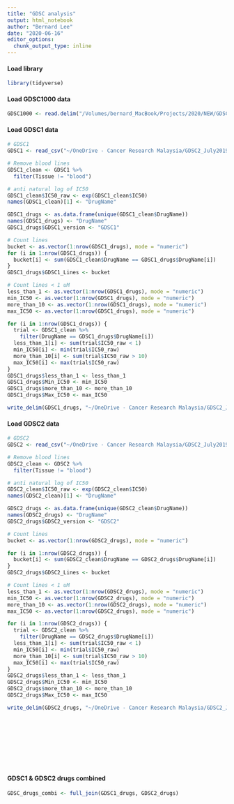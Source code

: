 ```yaml
---
title: "GDSC analysis"
output: html_notebook
author: "Bernard Lee"
date: "2020-06-16"
editor_options: 
  chunk_output_type: inline
---
```


#### Load library
```r
library(tidyverse)
```

#### Load GDSC1000 data
```r
GDSC1000 <- read.delim("/Volumes/bernard_MacBook/Projects/2020/NEW/GDSC2/GDSC1000_GE_original_collapsed_edited_WC.txt", row.names = 1, check.names = FALSE)
```

#### Load GDSC1 data
```r
# GDSC1
GDSC1 <- read_csv("~/OneDrive - Cancer Research Malaysia/GDSC2_July2019/GDSC2020/GDSC2020/GDSC2020/Data/GDSC1/PANCANCER_GDSC1_2020.csv")

# Remove blood lines
GDSC1_clean <- GDSC1 %>%
  filter(Tissue != "blood")

# anti natural log of IC50
GDSC1_clean$IC50_raw <- exp(GDSC1_clean$IC50)
names(GDSC1_clean)[1] <- "DrugName"

GDSC1_drugs <- as.data.frame(unique(GDSC1_clean$DrugName))
names(GDSC1_drugs) <- "DrugName"
GDSC1_drugs$GDSC1_version <- "GDSC1"

# Count lines
bucket <- as.vector(1:nrow(GDSC1_drugs), mode = "numeric")
for (i in 1:nrow(GDSC1_drugs)) {
  bucket[i] <- sum(GDSC1_clean$DrugName == GDSC1_drugs$DrugName[i])
}
GDSC1_drugs$GDSC1_Lines <- bucket

# Count lines < 1 uM
less_than_1 <- as.vector(1:nrow(GDSC1_drugs), mode = "numeric")
min_IC50 <- as.vector(1:nrow(GDSC1_drugs), mode = "numeric")
more_than_10 <- as.vector(1:nrow(GDSC1_drugs), mode = "numeric")
max_IC50 <- as.vector(1:nrow(GDSC1_drugs), mode = "numeric")

for (i in 1:nrow(GDSC1_drugs)) {
  trial <- GDSC1_clean %>%
    filter(DrugName == GDSC1_drugs$DrugName[i])
  less_than_1[i] <- sum(trial$IC50_raw < 1)
  min_IC50[i] <- min(trial$IC50_raw)
  more_than_10[i] <- sum(trial$IC50_raw > 10)
  max_IC50[i] <- max(trial$IC50_raw)
}
GDSC1_drugs$less_than_1 <- less_than_1
GDSC1_drugs$Min_IC50 <- min_IC50
GDSC1_drugs$more_than_10 <- more_than_10
GDSC1_drugs$Max_IC50 <- max_IC50

write_delim(GDSC1_drugs, "~/OneDrive - Cancer Research Malaysia/GDSC2_July2019/GDSC2020/GDSC2020/GDSC2020/Output/GDSC1_details_trial.txt", delim = "\t")
```

#### Load GDSC2 data
```r
# GDSC2
GDSC2 <- read_csv("~/OneDrive - Cancer Research Malaysia/GDSC2_July2019/GDSC2020/GDSC2020/GDSC2020/Data/GDSC2/PANCANCER_GDSC2_2020.csv")

# Remove blood lines
GDSC2_clean <- GDSC2 %>%
  filter(Tissue != "blood")

# anti natural log of IC50
GDSC2_clean$IC50_raw <- exp(GDSC2_clean$IC50)
names(GDSC2_clean)[1] <- "DrugName"

GDSC2_drugs <- as.data.frame(unique(GDSC2_clean$DrugName))
names(GDSC2_drugs) <- "DrugName"
GDSC2_drugs$GDSC2_version <- "GDSC2"

# Count lines
bucket <- as.vector(1:nrow(GDSC2_drugs), mode = "numeric")

for (i in 1:nrow(GDSC2_drugs)) {
  bucket[i] <- sum(GDSC2_clean$DrugName == GDSC2_drugs$DrugName[i])
}
GDSC2_drugs$GDSC2_Lines <- bucket

# Count lines < 1 uM
less_than_1 <- as.vector(1:nrow(GDSC2_drugs), mode = "numeric")
min_IC50 <- as.vector(1:nrow(GDSC2_drugs), mode = "numeric")
more_than_10 <- as.vector(1:nrow(GDSC2_drugs), mode = "numeric")
max_IC50 <- as.vector(1:nrow(GDSC2_drugs), mode = "numeric")

for (i in 1:nrow(GDSC2_drugs)) {
  trial <- GDSC2_clean %>%
    filter(DrugName == GDSC2_drugs$DrugName[i])
  less_than_1[i] <- sum(trial$IC50_raw < 1)
  min_IC50[i] <- min(trial$IC50_raw)
  more_than_10[i] <- sum(trial$IC50_raw > 10)
  max_IC50[i] <- max(trial$IC50_raw)
}
GDSC2_drugs$less_than_1 <- less_than_1
GDSC2_drugs$Min_IC50 <- min_IC50
GDSC2_drugs$more_than_10 <- more_than_10
GDSC2_drugs$Max_IC50 <- max_IC50

write_delim(GDSC2_drugs, "~/OneDrive - Cancer Research Malaysia/GDSC2_July2019/GDSC2020/GDSC2020/GDSC2020/Output/GDSC2_details.txt", delim = "\t")











```

#### GDSC1 & GDSC2 drugs combined
```r
GDSC_drugs_combi <- full_join(GDSC1_drugs, GDSC2_drugs)
```

